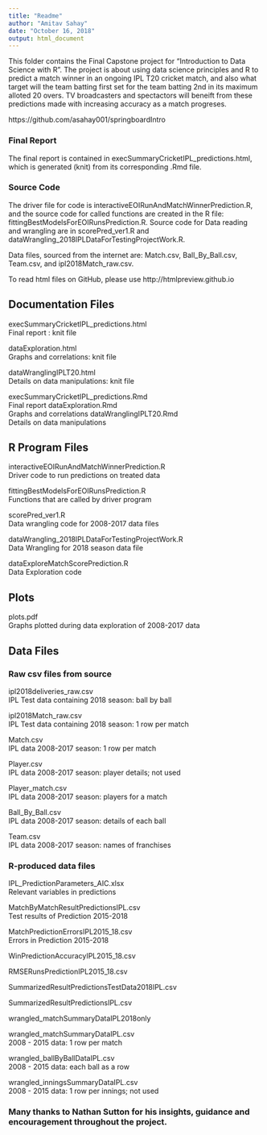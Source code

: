 ```yaml
---
title: "Readme"
author: "Amitav Sahay"
date: "October 16, 2018"
output: html_document
---
```


This folder contains the Final Capstone project for "Introduction to Data Science with R".
The project is about using data science principles and R to predict a match winner in an ongoing IPL T20 cricket match, and also what target will the team batting first set for the team batting 2nd in its maximum alloted 20 overs. TV broadcasters and spectactors will beneift from these predictions made with increasing accuracy as a match progreses. 

https://github.com/asahay001/springboardIntro


### Final Report
The final report is contained in execSummaryCricketIPL_predictions.html, which is generated (knit) from its corresponding .Rmd file. 

### Source Code
The driver file for code is interactiveEOIRunAndMatchWinnerPrediction.R, and the source code for called functions are created in the R file: fittingBestModelsForEOIRunsPrediction.R. Source code for Data reading and wrangling are in scorePred_ver1.R and dataWrangling_2018IPLDataForTestingProjectWork.R.  

Data files, sourced from the internet are: Match.csv, Ball_By_Ball.csv, Team.csv, and ipl2018Match_raw.csv.

To read html files on GitHub, please use  http://htmlpreview.github.io


## Documentation Files

execSummaryCricketIPL_predictions.html  
  Final report : knit file
  
dataExploration.html                    
  Graphs and correlations: knit file
  
dataWranglingIPLT20.html                
  Details on data manipulations: knit file
  
execSummaryCricketIPL_predictions.Rmd   
  Final report
dataExploration.Rmd                     
  Graphs and correlations
dataWranglingIPLT20.Rmd                 
  Details on data manipulations

## R Program Files

interactiveEOIRunAndMatchWinnerPrediction.R        
  Driver code to run predictions on treated data
  
fittingBestModelsForEOIRunsPrediction.R     
  Functions that are called by driver program
  
scorePred_ver1.R                            
  Data wrangling code for 2008-2017 data files
  
dataWrangling_2018IPLDataForTestingProjectWork.R    
  Data Wrangling for 2018 season data file
  
dataExploreMatchScorePrediction.R           
  Data Exploration code
  

## Plots
plots.pdf         
  Graphs plotted during data exploration of 2008-2017 data
  

## Data Files

### Raw csv files from source

ipl2018deliveries_raw.csv         
IPL Test data containing 2018 season: ball by ball

ipl2018Match_raw.csv              
IPL Test data containing 2018 season: 1 row per match

Match.csv                         
IPL data 2008-2017 season: 1 row per match

Player.csv                        
IPL data 2008-2017 season: player details; not used

Player_match.csv                  
IPL data 2008-2017 season: players for a match

Ball_By_Ball.csv                  
IPL data 2008-2017 season: details of each ball

Team.csv                          
IPL data 2008-2017 season: names of franchises


### R-produced data files

IPL_PredictionParameters_AIC.xlsx               
Relevant variables in predictions

MatchByMatchResultPredictionsIPL.csv            
Test results of Prediction 2015-2018

MatchPredictionErrorsIPL2015_18.csv             
Errors in Prediction 2015-2018

WinPredictionAccuracyIPL2015_18.csv

RMSERunsPredictionIPL2015_18.csv

SummarizedResultPredictionsTestData2018IPL.csv

SummarizedResultPredictionsIPL.csv

wrangled_matchSummaryDataIPL2018only

wrangled_matchSummaryDataIPL.csv                
2008 - 2015 data: 1 row per match

wrangled_ballByBallDataIPL.csv                  
2008 - 2015 data: each ball as a row

wrangled_inningsSummaryDataIPL.csv              
2008 - 2015 data: 1 row per innings; not used




### Many thanks to Nathan Sutton for his insights, guidance and encouragement throughout the project.

